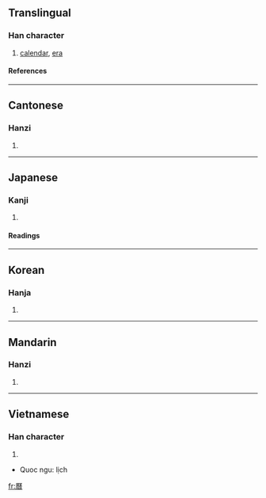{{see|暦|历}}

==Translingual==
===Han character===
{{Han char|rn=72|rad=日|as=12|sn=16|four=7126<sub>9</sub>|canj=一竹木日 (MHDA)}}
# [[calendar]], [[era]]
====References====
{{Han ref|kx=0500.100|dkj=14171|dj=0870.080|hdz=21536.020|uh=66C6|ud=26310|bh=BEE4|bd=48868}}

----
==Cantonese==
===Hanzi===
{{yue-hanzi|jyut=|y=lik6}}
# {{defn|Cantonese}}

----
==Japanese==
===Kanji===
{{ja-kanji|grade=|rs=日12}}
# {{defn|Japanese}} 
====Readings====
{{ja-readings|on=[[れき]] (reki)|kun=[[こよみ]] (koyomi)}}

----
==Korean==
===Hanja===
{{ko-hanja|hangeul=력>역|eumhun=|rv=ryeok>yeok|mr=ryŏk>yŏk|y=lyek>yek}}
# {{defn|Korean}}

----
==Mandarin==
===Hanzi===
{{cmn-hanzi|sim=历|pin=[[lì]] ([[li4]])|wg=li<sup>4</sup>}}
# {{defn|Mandarin}}

----
==Vietnamese==
===Han character===
{{vi-hantu}}
# {{defn|Vietnamese}}
*Quoc ngu: lịch

[[fr:曆]]